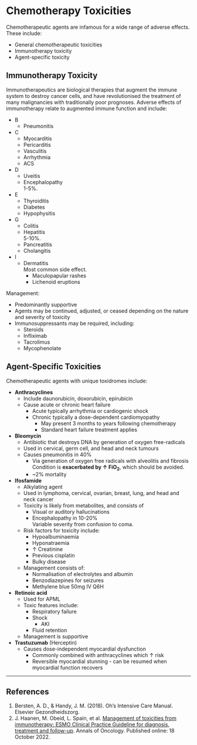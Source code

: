 # Chemotherapy Toxicities

Chemotherapeutic agents are infamous for a wide range of adverse effects. These include:

* General chemotherapeutic toxicities
* Immunotherapy toxicity
* Agent-specific toxicity

## Immunotherapy Toxicity

Immunotherapeutics are biological therapies that augment the immune system to destroy cancer cells, and have revolutionised the treatment of many malignancies with traditionally poor prognoses. Adverse effects of immunotherapy relate to augmented immune function and include:

* B
	* Pneumonitis
* C
	* Myocarditis
	* Pericarditis
	* Vasculitis
	* Arrhythmia
	* ACS
* D
	* Uveitis
	* Encephalopathy\
	1-5%.
* E
	* Thyroiditis
	* Diabetes
	* Hypophysitis
* G
	* Colitis
	* Hepatitis\
	5-10%.
	* Pancreatitis
	* Cholangitis
* I
	* Dermatitis\
	Most common side effect.
		* Maculopapular rashes
		* Lichenoid eruptions

Management:

* Predominantly supportive
* Agents may be continued, adjusted, or ceased depending on the nature and severity of toxicity
* Immunosuppressants may be required, including:
	* Steroids
	* Infliximab
	* Tacrolimus
	* Mycophenolate

## Agent-Specific Toxicities

Chemotherapeutic agents with unique toxidromes include:

* **Anthracyclines**
	* Include daunorubicin, doxorubicin, epirubicin
	* Cause acute or chronic heart failure
		* Acute typically arrhythmia or cardiogenic shock
		* Chronic typically a dose-dependent cardiomyopathy
			* May present 3 months to years following chemotherapy
			* Standard heart failure treatment applies
* **Bleomycin**
	* Antibiotic that destroys DNA by generation of oxygen free-radicals
	* Used in cervical, germ cell, and head and neck tumours
	* Causes pneumonitis in 40%
		* Via generation of oxygen free radicals with alveolitis and fibrosis\
		Condition is **exacerbated by ↑ FiO~2~**, which should be avoided.
		* ~2% mortality
* **Ifosfamide**
	* Alkylating agent
	* Used in lymphoma, cervical, ovarian, breast, lung, and head and neck cancer
	* Toxicity is likely from metabolites, and consists of
		* Visual or auditory hallucinations
		* Encephalopathy in 10-20%\
		Variable severity from confusion to coma.
	* Risk factors for toxicity include:
		* Hypoalbuminaemia
		* Hyponatraemia
		* ↑ Creatinine
		* Previous cisplatin
		* Bulky disease
	* Management consists of:
		* Normalisation of electrolytes and albumin
		* Benzodiazepines for seizures
		* Methylene blue 50mg IV Q6H
* **Retinoic acid**
	* Used for APML
	* Toxic features include:
		* Respiratory failure
		* Shock
			* AKI
		* Fluid retention
	* Management is supportive
* **Trastuzumab** (Herceptin)
	* Causes dose-independent myocardial dysfunction
		* Commonly combined with anthracyclines which ↑ risk
		* Reversible myocardial stunning - can be resumed when myocardial function recovers


---

## References

1. Bersten, A. D., & Handy, J. M. (2018). Oh’s Intensive Care Manual. Elsevier Gezondheidszorg.
2. J. Haanen, M. Obeid, L. Spain, et al. [Management of toxicities from immunotherapy: ESMO Clinical Practice Guideline for diagnosis, treatment and follow-up](https://www.esmo.org/guidelines/guidelines-by-topic/supportive-and-palliative-care/toxicities-from-immunotherapy). Annals of Oncology. Published online: 18 October 2022.